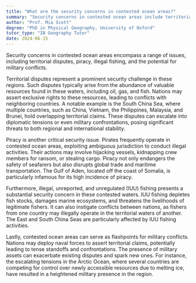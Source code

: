 ```yaml
---
title: "What are the security concerns in contested ocean areas?"
summary: "Security concerns in contested ocean areas include territorial disputes, piracy, illegal fishing, and potential military conflicts."
author: "Prof. Mia Scott"
degree: "PhD in Physical Geography, University of Oxford"
tutor_type: "IB Geography Tutor"
date: 2024-06-15
---
```


Security concerns in contested ocean areas encompass a range of issues, including territorial disputes, piracy, illegal fishing, and the potential for military conflicts.

Territorial disputes represent a prominent security challenge in these regions. Such disputes typically arise from the abundance of valuable resources found in these waters, including oil, gas, and fish. Nations may assert exclusive rights to these resources, leading to conflicts with neighboring countries. A notable example is the South China Sea, where multiple countries, such as China, Vietnam, the Philippines, Malaysia, and Brunei, hold overlapping territorial claims. These disputes can escalate into diplomatic tensions or even military confrontations, posing significant threats to both regional and international stability.

Piracy is another critical security issue. Pirates frequently operate in contested ocean areas, exploiting ambiguous jurisdiction to conduct illegal activities. Their actions may involve hijacking vessels, kidnapping crew members for ransom, or stealing cargo. Piracy not only endangers the safety of seafarers but also disrupts global trade and maritime transportation. The Gulf of Aden, located off the coast of Somalia, is particularly infamous for its high incidence of piracy.

Furthermore, illegal, unreported, and unregulated (IUU) fishing presents a substantial security concern in these contested waters. IUU fishing depletes fish stocks, damages marine ecosystems, and threatens the livelihoods of legitimate fishers. It can also instigate conflicts between nations, as fishers from one country may illegally operate in the territorial waters of another. The East and South China Seas are particularly affected by IUU fishing activities.

Lastly, contested ocean areas can serve as flashpoints for military conflicts. Nations may deploy naval forces to assert territorial claims, potentially leading to tense standoffs and confrontations. The presence of military assets can exacerbate existing disputes and spark new ones. For instance, the escalating tensions in the Arctic Ocean, where several countries are competing for control over newly accessible resources due to melting ice, have resulted in a heightened military presence in the region.
    